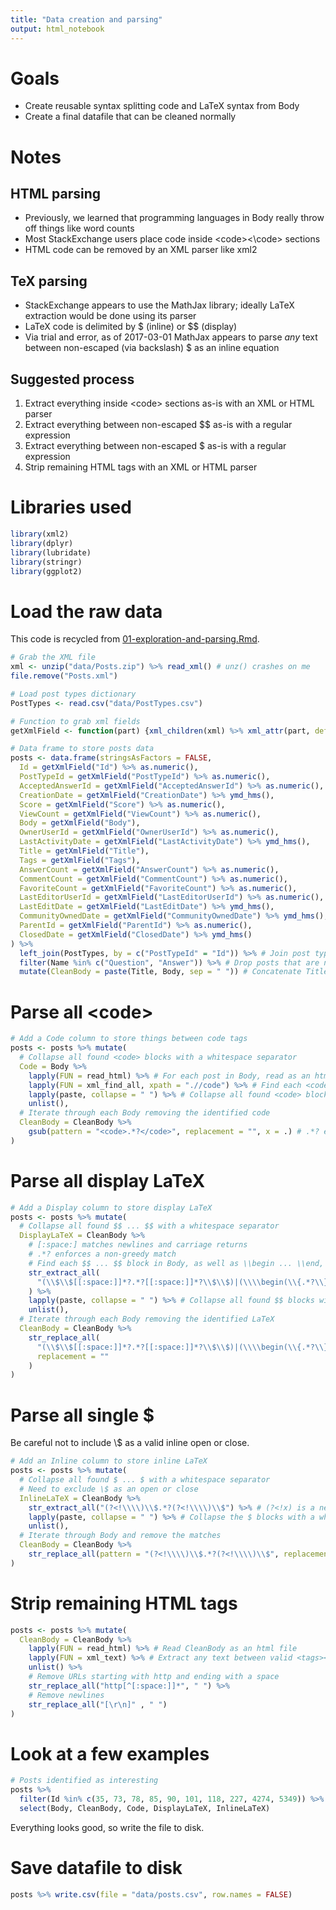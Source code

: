 ```yaml
---
title: "Data creation and parsing"
output: html_notebook
---
```


# Goals

  * Create reusable syntax splitting code and LaTeX syntax from Body
  * Create a final datafile that can be cleaned normally

# Notes

## HTML parsing

  * Previously, we learned that programming languages in Body really throw off things like word counts
  * Most StackExchange users place code inside \<code\>\<\\code\> sections
  * HTML code can be removed by an XML parser like xml2
  
## TeX parsing

  * StackExchange appears to use the MathJax library; ideally LaTeX extraction would be done using its parser
  * LaTeX code is delimited by \$ (inline) or \$\$ (display)
  * Via trial and error, as of 2017-03-01 MathJax appears to parse *any* text between non-escaped (via backslash) \$ as an inline equation
  
## Suggested process

  1) Extract everything inside \<code\> sections as-is with an XML or HTML parser
  2) Extract everything between non-escaped \$\$ as-is with a regular expression
  3) Extract everything between non-escaped \$ as-is with a regular expression
  4) Strip remaining HTML tags with an XML or HTML parser

# Libraries used

```r
library(xml2)
library(dplyr)
library(lubridate)
library(stringr)
library(ggplot2)
```

# Load the raw data

This code is recycled from [01-exploration-and-parsing.Rmd](https://github.com/phively/uchicago-thesis/blob/master/01-exploration-and-parsing.Rmd).

```r
# Grab the XML file
xml <- unzip("data/Posts.zip") %>% read_xml() # unz() crashes on me
file.remove("Posts.xml")

# Load post types dictionary
PostTypes <- read.csv("data/PostTypes.csv")

# Function to grab xml fields
getXmlField <- function(part) {xml_children(xml) %>% xml_attr(part, default = "")}

# Data frame to store posts data
posts <- data.frame(stringsAsFactors = FALSE,
  Id = getXmlField("Id") %>% as.numeric(),
  PostTypeId = getXmlField("PostTypeId") %>% as.numeric(),
  AcceptedAnswerId = getXmlField("AcceptedAnswerId") %>% as.numeric(),
  CreationDate = getXmlField("CreationDate") %>% ymd_hms(),
  Score = getXmlField("Score") %>% as.numeric(),
  ViewCount = getXmlField("ViewCount") %>% as.numeric(),
  Body = getXmlField("Body"),
  OwnerUserId = getXmlField("OwnerUserId") %>% as.numeric(),
  LastActivityDate = getXmlField("LastActivityDate") %>% ymd_hms(),
  Title = getXmlField("Title"),
  Tags = getXmlField("Tags"),
  AnswerCount = getXmlField("AnswerCount") %>% as.numeric(),
  CommentCount = getXmlField("CommentCount") %>% as.numeric(),
  FavoriteCount = getXmlField("FavoriteCount") %>% as.numeric(),
  LastEditorUserId = getXmlField("LastEditorUserId") %>% as.numeric(),
  LastEditDate = getXmlField("LastEditDate") %>% ymd_hms(),
  CommunityOwnedDate = getXmlField("CommunityOwnedDate") %>% ymd_hms(),
  ParentId = getXmlField("ParentId") %>% as.numeric(),
  ClosedDate = getXmlField("ClosedDate") %>% ymd_hms()
) %>%
  left_join(PostTypes, by = c("PostTypeId" = "Id")) %>% # Join post type names
  filter(Name %in% c("Question", "Answer")) %>% # Drop posts that are not questions or answers
  mutate(CleanBody = paste(Title, Body, sep = " ")) # Concatenate Title to left of Body
```

# Parse all \<code\>

```r
# Add a Code column to store things between code tags
posts <- posts %>% mutate(
  # Collapse all found <code> blocks with a whitespace separator
  Code = Body %>%
    lapply(FUN = read_html) %>% # For each post in Body, read as an html file
    lapply(FUN = xml_find_all, xpath = ".//code") %>% # Find each <code></code> block in html file
    lapply(paste, collapse = " ") %>% # Collapse all found <code> blocks with a whitespace separator
    unlist(),
  # Iterate through each Body removing the identified code
  CleanBody = CleanBody %>%
    gsub(pattern = "<code>.*?</code>", replacement = "", x = .) # .*? enforces a non-greedy match
)
```

# Parse all display LaTeX

```r
# Add a Display column to store display LaTeX
posts <- posts %>% mutate(
  # Collapse all found $$ ... $$ with a whitespace separator
  DisplayLaTeX = CleanBody %>%
    # [:space:] matches newlines and carriage returns
    # .*? enforces a non-greedy match
    # Find each $$ ... $$ block in Body, as well as \\begin ... \\end, or \\begin{...} ... \\end{...}
    str_extract_all(
      "(\\$\\$[[:space:]]*?.*?[[:space:]]*?\\$\\$)|(\\\\begin(\\{.*?\\})?[[:space:]]*?.*?[[:space:]]*?\\\\end(\\{.*?\\})?)"
    ) %>%
    lapply(paste, collapse = " ") %>% # Collapse all found $$ blocks with a whitespace separator
    unlist(),
  # Iterate through each Body removing the identified LaTeX
  CleanBody = CleanBody %>%
    str_replace_all(
      "(\\$\\$[[:space:]]*?.*?[[:space:]]*?\\$\\$)|(\\\\begin(\\{.*?\\})?[[:space:]]*?.*?[[:space:]]*?\\\\end(\\{.*?\\})?)",
      replacement = ""
    )
)
```

# Parse all single \$

Be careful not to include \\\$ as a valid inline open or close.

```r
# Add an Inline column to store inline LaTeX
posts <- posts %>% mutate(
  # Collapse all found $ ... $ with a whitespace separator
  # Need to exclude \$ as an open or close
  InlineLaTeX = CleanBody %>%
    str_extract_all("(?<!\\\\)\\$.*?(?<!\\\\)\\$") %>% # (?<!x) is a negative lookbehind for x
    lapply(paste, collapse = " ") %>% # Collapse the $ blocks with a whitespace separator
    unlist(),
  # Iterate through Body and remove the matches
  CleanBody = CleanBody %>%
    str_replace_all(pattern = "(?<!\\\\)\\$.*?(?<!\\\\)\\$", replacement = "")
)
```

# Strip remaining HTML tags

```r
posts <- posts %>% mutate(
  CleanBody = CleanBody %>%
    lapply(FUN = read_html) %>% # Read CleanBody as an html file
    lapply(FUN = xml_text) %>% # Extract any text between valid <tags></tags>
    unlist() %>%
    # Remove URLs starting with http and ending with a space
    str_replace_all("http[^[:space:]]*", " ") %>%
    # Remove newlines
    str_replace_all("[\r\n]" , " ")
)
```

# Look at a few examples

```r
# Posts identified as interesting
posts %>%
  filter(Id %in% c(35, 73, 78, 85, 90, 101, 118, 227, 4274, 5349)) %>%
  select(Body, CleanBody, Code, DisplayLaTeX, InlineLaTeX)
```

Everything looks good, so write the file to disk.

# Save datafile to disk

```r
posts %>% write.csv(file = "data/posts.csv", row.names = FALSE)
```